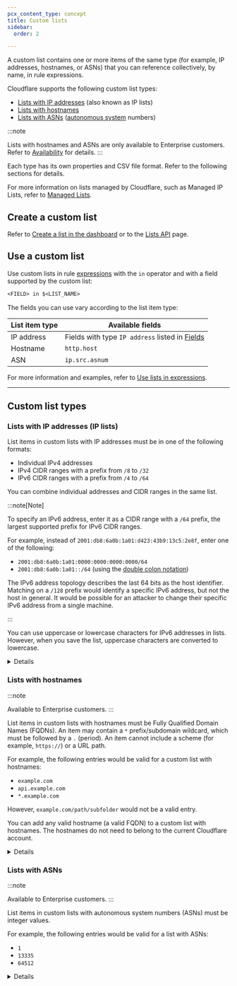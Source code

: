 ```yaml
---
pcx_content_type: concept
title: Custom lists
sidebar:
  order: 2

---
```



A custom list contains one or more items of the same type (for example, IP addresses, hostnames, or ASNs) that you can reference collectively, by name, in rule expressions.

Cloudflare supports the following custom list types:

* [Lists with IP addresses](#ip-lists) (also known as IP lists)
* [Lists with hostnames](#lists-with-hostnames)
* [Lists with ASNs](#lists-with-asns) ([autonomous system](https://www.cloudflare.com/learning/network-layer/what-is-an-autonomous-system/) numbers)

:::note

Lists with hostnames and ASNs are only available to Enterprise customers. Refer to [Availability](/waf/tools/lists/#availability) for details. 
:::

Each type has its own properties and CSV file format. Refer to the following sections for details.

For more information on lists managed by Cloudflare, such as Managed IP Lists, refer to [Managed Lists](/waf/tools/lists/managed-lists/).

## Create a custom list

Refer to [Create a list in the dashboard](/waf/tools/lists/create-dashboard/) or to the [Lists API](/waf/tools/lists/lists-api/) page.

## Use a custom list

Use custom lists in rule [expressions](/ruleset-engine/rules-language/expressions/) with the `in` operator and with a field supported by the custom list:

```txt
<FIELD> in $<LIST_NAME>
```

The fields you can use vary according to the list item type:

| List item type | Available fields                                                                         |
| -------------- | ---------------------------------------------------------------------------------------- |
| IP address     | Fields with type `IP address` listed in [Fields](/ruleset-engine/rules-language/fields/) |
| Hostname       | `http.host`                                                                              |
| ASN            | `ip.src.asnum`                                                                           |

For more information and examples, refer to [Use lists in expressions](/waf/tools/lists/use-in-expressions/).

***

## Custom list types

### Lists with IP addresses (IP lists)

List items in custom lists with IP addresses must be in one of the following formats:

* Individual IPv4 addresses
* IPv4 CIDR ranges with a prefix from `/8` to `/32`
* IPv6 CIDR ranges with a prefix from `/4` to `/64`

You can combine individual addresses and CIDR ranges in the same list.

:::note[Note]


To specify an IPv6 address, enter it as a CIDR range with a `/64` prefix, the largest supported prefix for IPv6 CIDR ranges.

For example, instead of `2001:db8:6a0b:1a01:d423:43b9:13c5:2e8f`, enter one of the following:

* `2001:db8:6a0b:1a01:0000:0000:0000:0000/64`
* `2001:db8:6a0b:1a01::/64` (using the [double colon notation](https://tools.ietf.org/html/rfc5952#section-4.2))

The IPv6 address topology describes the last 64 bits as the host identifier. Matching on a `/128` prefix would identify a specific IPv6 address, but not the host in general. It would be possible for an attacker to change their specific IPv6 address from a single machine.


:::

You can use uppercase or lowercase characters for IPv6 addresses in lists. However, when you save the list, uppercase characters are converted to lowercase.


<Details header="CSV file format">

When uploading items to a custom list with IP addresses via CSV file, use the following file format (enter one item per line):

```txt
<IP_ADDRESS_1>,<DESCRIPTION>
<IP_ADDRESS_2>
```

The `<DESCRIPTION>` field is optional.


</Details>

### Lists with hostnames

:::note

Available to Enterprise customers. 
:::

List items in custom lists with hostnames must be Fully Qualified Domain Names (FQDNs). An item may contain a `*` prefix/subdomain wildcard, which must be followed by a `.` (period). An item cannot include a scheme (for example, `https://`) or a URL path.

For example, the following entries would be valid for a custom list with hostnames:

* `example.com`
* `api.example.com`
* `*.example.com`

However, `example.com/path/subfolder` would not be a valid entry.

You can add any valid hostname (a valid FQDN) to a custom list with hostnames. The hostnames do not need to belong to the current Cloudflare account.


<Details header="CSV file format">

When uploading items to a custom list with hostnames via CSV file, use the following file format:

```txt
<HOSTNAME_1>,<DESCRIPTION>
<HOSTNAME_2>
```

The `<DESCRIPTION>` field is optional.


</Details>

### Lists with ASNs

:::note

Available to Enterprise customers. 
:::

List items in custom lists with autonomous system numbers (ASNs) must be integer values.

For example, the following entries would be valid for a list with ASNs:

* `1`
* `13335`
* `64512`


<Details header="CSV file format">

When uploading items to a custom list with ASNs via CSV file, use the following file format:

```txt
<ASN_1>,<DESCRIPTION>
<ASN_2>
```

The `<DESCRIPTION>` field is optional.


</Details>
